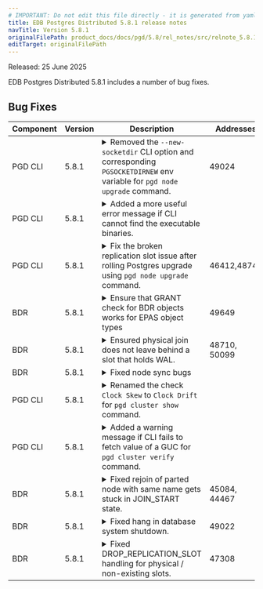 ```yaml
---
# IMPORTANT: Do not edit this file directly - it is generated from yaml source.
title: EDB Postgres Distributed 5.8.1 release notes
navTitle: Version 5.8.1
originalFilePath: product_docs/docs/pgd/5.8/rel_notes/src/relnote_5.8.1.yml
editTarget: originalFilePath
---
```


Released: 25 June 2025

EDB Postgres Distributed 5.8.1 includes a number of bug fixes.

## Bug Fixes

<table class="table w-100"><thead><tr><th>Component</th><th>Version</th><th>Description</th><th width="10%">Addresses</th></tr></thead><tbody>
<tr><td>PGD CLI</td><td>5.8.1</td><td><details><summary>Removed the <code>--new-socketdir</code> CLI option and corresponding <code>PGSOCKETDIRNEW</code> env variable for <code>pgd node upgrade</code> command.</summary><hr/><p>The <code>--new-socketdir</code> CLI option and corresponding <code>PGSOCKETDIRNEW</code> env variable was introduced to address a scenario where the old and new socket dirs are different.
This fix addresses the issue by fetching the value of new socket dirs from the initialized new server.</p>
</details></td><td>49024</td></tr>
<tr><td>PGD CLI</td><td>5.8.1</td><td><details><summary>Added a more useful error message if CLI cannot find the executable binaries.</summary><hr/><p>This fixes the command crash if the CLI cannot find the binaries like <code>postgres</code>, <code>pg_ctl</code> on the expected path.
By default it searches the binaries at the path of the <code>pgd</code> binary itself.</p>
</details></td><td></td></tr>
<tr><td>PGD CLI</td><td>5.8.1</td><td><details><summary>Fix the broken replication slot issue after rolling Postgres upgrade using <code>pgd node upgrade</code> command.</summary><hr/><p>Merge writer origin positions to the parent origin during node upgrade.
In PGD 5 and older writer origin names map to parent origin id which may change during inplace upgrade.</p>
</details></td><td>46412,48747</td></tr>
<tr><td>BDR</td><td>5.8.1</td><td><details><summary>Ensure that GRANT check for BDR objects works for EPAS object types</summary><hr/><p>The mechanism for determining whether user can be granted permissions
on BDR extension objects was failing for EPAS-specific objects.
This is a regression from PGD release 5.7.0 and is now fixed.</p>
</details></td><td>49649</td></tr>
<tr><td>BDR</td><td>5.8.1</td><td><details><summary>Ensured physical join does not leave behind a slot that holds WAL.</summary><hr/><p>Physical join using bdr_init_physical resulted in creation of an extra slot
after the physical join is over, and can result in holding up WAL. This is a
regression from BDR release 5.7.0. This is now fixed.</p>
</details></td><td>48710, 50099</td></tr>
<tr><td>BDR</td><td>5.8.1</td><td><details><summary>Fixed node sync bugs</summary><hr/><p>This release has fixed several issues related to node synchronization in BDR.
The node sync process now properly cleans up slots and subscriptions when any of the source, target, or origin parts are involved.
Additionally, the node part operation has been fixed to prevent hanging during node sync operations.
Subscriber-only nodes will also now be correctly synced.</p>
</details></td><td></td></tr>
<tr><td>PGD CLI</td><td>5.8.1</td><td><details><summary>Renamed the check <code>Clock Skew</code> to <code>Clock Drift</code> for <code>pgd cluster show</code> command.</summary><hr/><p>The check is renamed to be consistent with the terminology used at other places in PGD.</p>
</details></td><td></td></tr>
<tr><td>PGD CLI</td><td>5.8.1</td><td><details><summary>Added a warning message if CLI fails to fetch value of a GUC for <code>pgd cluster verify</code> command.</summary><hr/><p>This fixed the command crash issue if CLI cannot fetch value of a GUC for some reason.</p>
</details></td><td></td></tr>
<tr><td>BDR</td><td>5.8.1</td><td><details><summary>Fixed rejoin of parted node with same name gets stuck in JOIN_START state.</summary><hr/><p>Rejoin of parted node with same name gets stuck in JOIN_START state. This problem was fixed.</p>
</details></td><td>45084, 44467</td></tr>
<tr><td>BDR</td><td>5.8.1</td><td><details><summary>Fixed hang in database system shutdown.</summary><hr/><p>Fixed non-transactional WAL message acknowledgment by downstream that could cause a WAL sender to never exit during fast database system shutdown.</p>
</details></td><td>49022</td></tr>
<tr><td>BDR</td><td>5.8.1</td><td><details><summary>Fixed DROP_REPLICATION_SLOT handling for physical / non-existing slots.</summary><hr/><p>DROP_REPLICATION_SLOT command for physical / non-existing slots was failing with an ERROR.</p>
</details></td><td>47308</td></tr>
</tbody></table>


